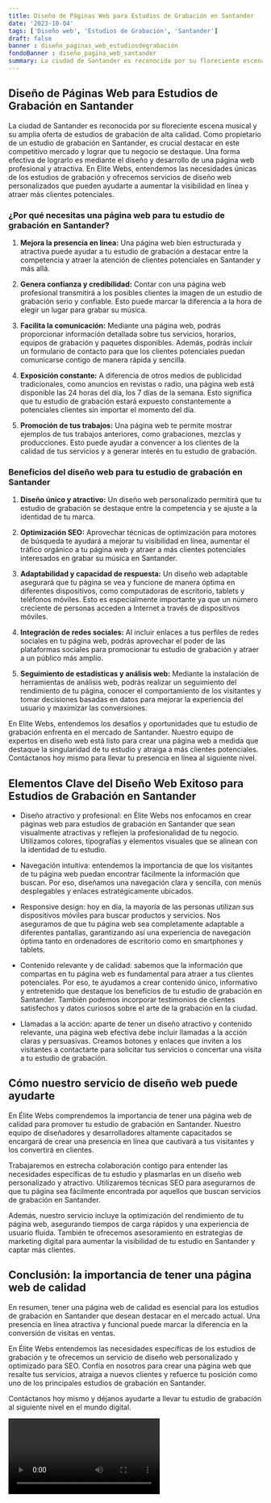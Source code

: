 ```yaml
---
title: Diseño de Páginas Web para Estudios de Grabación en Santander
date: '2023-10-04'
tags: ['Diseño web', 'Estudios de Grabación', 'Santander']
draft: false
banner : diseño_paginas_web_estudiosdegrabación
fondoBanner : diseño_pagina_web_santander
summary: La ciudad de Santander es reconocida por su floreciente escena musical y su amplia oferta de estudios de grabación de alta calidad. Como propietario de un estudio de grabación en Santander, es crucial destacar en este competitivo mercado y lograr que tu negocio se destaque. Una forma efectiva de lograrlo es mediante el diseño y desarrollo de una página web profesional y atractiva. En Elite Webs, entendemos las necesidades únicas de los estudios de grabación y ofrecemos servicios de diseño web personalizados que pueden ayudarte a aumentar la visibilidad en línea y atraer más clientes potenciales.
---
```


## **Diseño de Páginas Web para Estudios de Grabación en Santander**

La ciudad de Santander es reconocida por su floreciente escena musical y su amplia oferta de estudios de grabación de alta calidad. Como propietario de un estudio de grabación en Santander, es crucial destacar en este competitivo mercado y lograr que tu negocio se destaque. Una forma efectiva de lograrlo es mediante el diseño y desarrollo de una página web profesional y atractiva. En Elite Webs, entendemos las necesidades únicas de los estudios de grabación y ofrecemos servicios de diseño web personalizados que pueden ayudarte a aumentar la visibilidad en línea y atraer más clientes potenciales.

### **¿Por qué necesitas una página web para tu estudio de grabación en Santander?**

1. **Mejora la presencia en línea:** Una página web bien estructurada y atractiva puede ayudar a tu estudio de grabación a destacar entre la competencia y atraer la atención de clientes potenciales en Santander y más allá.

2. **Genera confianza y credibilidad:** Contar con una página web profesional transmitirá a los posibles clientes la imagen de un estudio de grabación serio y confiable. Esto puede marcar la diferencia a la hora de elegir un lugar para grabar su música.

3. **Facilita la comunicación:** Mediante una página web, podrás proporcionar información detallada sobre tus servicios, horarios, equipos de grabación y paquetes disponibles. Además, podrás incluir un formulario de contacto para que los clientes potenciales puedan comunicarse contigo de manera rápida y sencilla.

4. **Exposición constante:** A diferencia de otros medios de publicidad tradicionales, como anuncios en revistas o radio, una página web está disponible las 24 horas del día, los 7 días de la semana. Esto significa que tu estudio de grabación estará expuesto constantemente a potenciales clientes sin importar el momento del día.

5. **Promoción de tus trabajos:** Una página web te permite mostrar ejemplos de tus trabajos anteriores, como grabaciones, mezclas y producciones. Esto puede ayudar a convencer a los clientes de la calidad de tus servicios y a generar interés en tu estudio de grabación.

### **Beneficios del diseño web para tu estudio de grabación en Santander**

1. **Diseño único y atractivo:** Un diseño web personalizado permitirá que tu estudio de grabación se destaque entre la competencia y se ajuste a la identidad de tu marca.

2. **Optimización SEO:** Aprovechar técnicas de optimización para motores de búsqueda te ayudará a mejorar tu visibilidad en línea, aumentar el tráfico orgánico a tu página web y atraer a más clientes potenciales interesados en grabar su música en Santander.

3. **Adaptabilidad y capacidad de respuesta:** Un diseño web adaptable asegurará que tu página se vea y funcione de manera óptima en diferentes dispositivos, como computadoras de escritorio, tablets y teléfonos móviles. Esto es especialmente importante ya que un número creciente de personas acceden a Internet a través de dispositivos móviles.

4. **Integración de redes sociales:** Al incluir enlaces a tus perfiles de redes sociales en tu página web, podrás aprovechar el poder de las plataformas sociales para promocionar tu estudio de grabación y atraer a un público más amplio.

5. **Seguimiento de estadísticas y análisis web:** Mediante la instalación de herramientas de análisis web, podrás realizar un seguimiento del rendimiento de tu página, conocer el comportamiento de los visitantes y tomar decisiones basadas en datos para mejorar la experiencia del usuario y maximizar las conversiones.

En Elite Webs, entendemos los desafíos y oportunidades que tu estudio de grabación enfrenta en el mercado de Santander. Nuestro equipo de expertos en diseño web está listo para crear una página web a medida que destaque la singularidad de tu estudio y atraiga a más clientes potenciales. Contáctanos hoy mismo para llevar tu presencia en línea al siguiente nivel.

<GifSeo />

<Cta />

## Elementos Clave del Diseño Web Exitoso para Estudios de Grabación en Santander

- Diseño atractivo y profesional: en Élite Webs nos enfocamos en crear páginas web para estudios de grabación en Santander que sean visualmente atractivas y reflejen la profesionalidad de tu negocio. Utilizamos colores, tipografías y elementos visuales que se alinean con la identidad de tu estudio.

- Navegación intuitiva: entendemos la importancia de que los visitantes de tu página web puedan encontrar fácilmente la información que buscan. Por eso, diseñamos una navegación clara y sencilla, con menús desplegables y enlaces estratégicamente ubicados.

- Responsive design: hoy en día, la mayoría de las personas utilizan sus dispositivos móviles para buscar productos y servicios. Nos aseguramos de que tu página web sea completamente adaptable a diferentes pantallas, garantizando así una experiencia de navegación óptima tanto en ordenadores de escritorio como en smartphones y tablets.

- Contenido relevante y de calidad: sabemos que la información que compartas en tu página web es fundamental para atraer a tus clientes potenciales. Por eso, te ayudamos a crear contenido único, informativo y entretenido que destaque los beneficios de tu estudio de grabación en Santander. También podemos incorporar testimonios de clientes satisfechos y datos curiosos sobre el arte de la grabación en la ciudad.

- Llamadas a la acción: aparte de tener un diseño atractivo y contenido relevante, una página web efectiva debe incluir llamadas a la acción claras y persuasivas. Creamos botones y enlaces que inviten a los visitantes a contactarte para solicitar tus servicios o concertar una visita a tu estudio de grabación.

## Cómo nuestro servicio de diseño web puede ayudarte

En Élite Webs comprendemos la importancia de tener una página web de calidad para promover tu estudio de grabación en Santander. Nuestro equipo de diseñadores y desarrolladores altamente capacitados se encargará de crear una presencia en línea que cautivará a tus visitantes y los convertirá en clientes.

Trabajaremos en estrecha colaboración contigo para entender las necesidades específicas de tu estudio y plasmarlas en un diseño web personalizado y atractivo. Utilizaremos técnicas SEO para asegurarnos de que tu página sea fácilmente encontrada por aquellos que buscan servicios de grabación en Santander.

Además, nuestro servicio incluye la optimización del rendimiento de tu página web, asegurando tiempos de carga rápidos y una experiencia de usuario fluida. También te ofrecemos asesoramiento en estrategias de marketing digital para aumentar la visibilidad de tu estudio en Santander y captar más clientes.

## Conclusión: la importancia de tener una página web de calidad

En resumen, tener una página web de calidad es esencial para los estudios de grabación en Santander que desean destacar en el mercado actual. Una presencia en línea atractiva y funcional puede marcar la diferencia en la conversión de visitas en ventas.

En Élite Webs entendemos las necesidades específicas de los estudios de grabación y te ofrecemos un servicio de diseño web personalizado y optimizado para SEO. Confía en nosotros para crear una página web que resalte tus servicios, atraiga a nuevos clientes y refuerce tu posición como uno de los principales estudios de grabación en Santander.

Contáctanos hoy mismo y déjanos ayudarte a llevar tu estudio de grabación al siguiente nivel en el mundo digital.

<Video />

<CtaBot job='Estudios de Grabación' city='Santander'/>

<Gmaps query='Santander+españa+maps' />